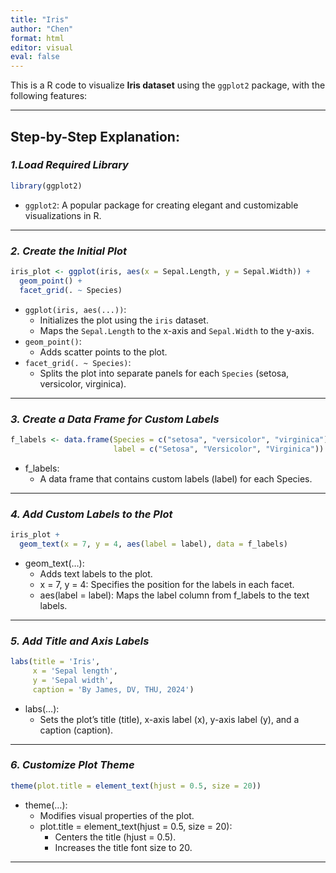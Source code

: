 ```yaml
---
title: "Iris"
author: "Chen"
format: html
editor: visual
eval: false
---
```


This is a R code to visualize **Iris dataset** using the `ggplot2` package, with the following features:

------------------------------------------------------------------------

## **Step-by-Step Explanation:**

### *1.Load Required Library*

```R
library(ggplot2)
```

-   `ggplot2`: A popular package for creating elegant and customizable visualizations in R.

------------------------------------------------------------------------

### *2. Create the Initial Plot*

```R
iris_plot <- ggplot(iris, aes(x = Sepal.Length, y = Sepal.Width)) +
  geom_point() +
  facet_grid(. ~ Species)
```

-   `ggplot(iris, aes(...))`:
    -   Initializes the plot using the `iris` dataset.
    -   Maps the `Sepal.Length` to the x-axis and `Sepal.Width` to the y-axis.
-   `geom_point()`:
    -   Adds scatter points to the plot.
-   `facet_grid(. ~ Species)`:
    -   Splits the plot into separate panels for each `Species` (setosa, versicolor, virginica).

------------------------------------------------------------------------

### *3. Create a Data Frame for Custom Labels*

```R
f_labels <- data.frame(Species = c("setosa", "versicolor", "virginica"), 
                       label = c("Setosa", "Versicolor", "Virginica"))
```

-   f_labels:
    -   A data frame that contains custom labels (label) for each Species.

------------------------------------------------------------------------

### *4. Add Custom Labels to the Plot*

```R
iris_plot +
  geom_text(x = 7, y = 4, aes(label = label), data = f_labels)
```

-   geom_text(...):
    -   Adds text labels to the plot.
    -   x = 7, y = 4: Specifies the position for the labels in each facet.
    -   aes(label = label): Maps the label column from f_labels to the text labels.

------------------------------------------------------------------------

### *5. Add Title and Axis Labels*

```R
labs(title = 'Iris', 
     x = 'Sepal length', 
     y = 'Sepal width',
     caption = 'By James, DV, THU, 2024')
```

-   labs(...):
    -   Sets the plot’s title (title), x-axis label (x), y-axis label (y), and a caption (caption).

------------------------------------------------------------------------

### *6. Customize Plot Theme*

```R
theme(plot.title = element_text(hjust = 0.5, size = 20))
```

-   theme(...):
    -   Modifies visual properties of the plot.
    -   plot.title = element_text(hjust = 0.5, size = 20):
        -   Centers the title (hjust = 0.5).
        -   Increases the title font size to 20.

------------------------------------------------------------------------
